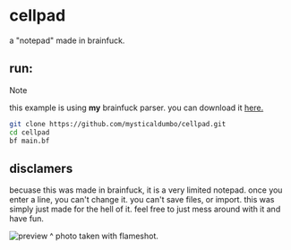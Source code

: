 # cellpad
a "notepad" made in brainfuck.
## run:
> [!NOTE]
> this example is using **my** brainfuck parser. you can download it [here.](https://www.github.com/mysticaldumbo/bf-tools)
```bash
git clone https://github.com/mysticaldumbo/cellpad.git
cd cellpad
bf main.bf
```
## disclamers
becuase this was made in brainfuck, it is a very limited notepad. once you enter a line, you can't change it. you can't save files, or import. this was simply just made for the hell of it. feel free to just mess around with it and have fun.

![preview](./images/preview.png)
^ photo taken with flameshot.
